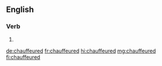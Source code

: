 ==English==

===Verb===
{{head|en|verb form}}

# {{en-past of|chauffeur}}

[[de:chauffeured]]
[[fr:chauffeured]]
[[hi:chauffeured]]
[[mg:chauffeured]]
[[fi:chauffeured]]